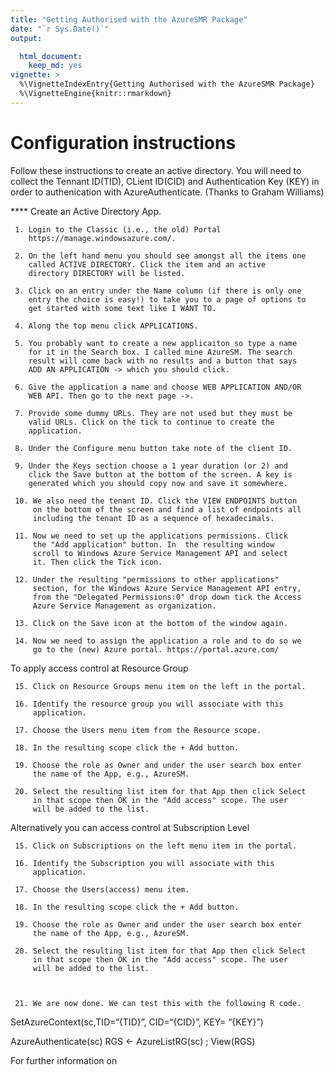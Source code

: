 ```yaml
---
title: "Getting Authorised with the AzureSMR Package"
date: "`r Sys.Date()`"
output:

  html_document: 
    keep_md: yes
vignette: >
  %\VignetteIndexEntry{Getting Authorised with the AzureSMR Package}
  %\VignetteEngine{knitr::rmarkdown}
---
```


# Configuration instructions

Follow these instructions to create an active directory. You will need to collect the Tennant ID(TID), CLient ID(CID) and Authentication Key (KEY) in order to authenication with AzureAuthenticate. (Thanks to Graham Williams)

**** Create an Active Directory App.

     1. Login to the Classic (i.e., the old) Portal
        https://manage.windowsazure.com/.

     2. On the left hand menu you should see amongst all the items one
        called ACTIVE DIRECTORY. Click the item and an active
        directory DIRECTORY will be listed.

     3. Click on an entry under the Name column (if there is only one
        entry the choice is easy!) to take you to a page of options to
        get started with some text like I WANT TO.

     4. Along the top menu click APPLICATIONS.

     5. You probably want to create a new applicaiton so type a name
        for it in the Search box. I called mine AzureSM. The search
        result will come back with no results and a button that says
        ADD AN APPLICATION -> which you should click.

     6. Give the application a name and choose WEB APPLICATION AND/OR
        WEB API. Then go to the next page ->.

     7. Provide some dummy URLs. They are not used but they must be
        valid URLs. Click on the tick to continue to create the
        application.

     8. Under the Configure menu button take note of the client ID.

     9. Under the Keys section choose a 1 year duration (or 2) and
        click the Save button at the bottom of the screen. A key is
        generated which you should copy now and save it somewhere.

     10. We also need the tenant ID. Click the VIEW ENDPOINTS button
         on the bottom of the screen and find a list of endpoints all
         including the tenant ID as a sequence of hexadecimals.

     11. Now we need to set up the applications permissions. Click
         the "Add application" button. In  the resulting window
         scroll to Windows Azure Service Management API and select
         it. Then click the Tick icon.

     12. Under the resulting "permissions to other applications"
         section, for the Windows Azure Service Management API entry,
         from the "Delegated Permissions:0" drop down tick the Access
         Azure Service Management as organization.

     13. Click on the Save icon at the bottom of the window again.

     14. Now we need to assign the application a role and to do so we
         go to the (new) Azure portal. https://portal.azure.com/

To apply access control at Resource Group

     15. Click on Resource Groups menu item on the left in the portal.

     16. Identify the resource group you will associate with this
         application.

     17. Choose the Users menu item from the Resource scope.

     18. In the resulting scope click the + Add button.

     19. Choose the role as Owner and under the user search box enter
         the name of the App, e.g., AzureSM.

     20. Select the resulting list item for that App then click Select
         in that scope then OK in the "Add access" scope. The user
         will be added to the list.


Alternatively you can access control at Subscription Level

     15. Click on Subscriptions on the left menu item in the portal.

     16. Identify the Subscription you will associate with this
         application.

     17. Choose the Users(access) menu item.

     18. In the resulting scope click the + Add button.

     19. Choose the role as Owner and under the user search box enter
         the name of the App, e.g., AzureSM.

     20. Select the resulting list item for that App then click Select
         in that scope then OK in the "Add access" scope. The user
         will be added to the list.



     21. We are now done. We can test this with the following R code.

SetAzureContext(sc,TID="{TID}",
                CID="{CID}",
                KEY= "{KEY}")

AzureAuthenticate(sc)
RGS <- AzureListRG(sc) ; View(RGS)


For further information on 
